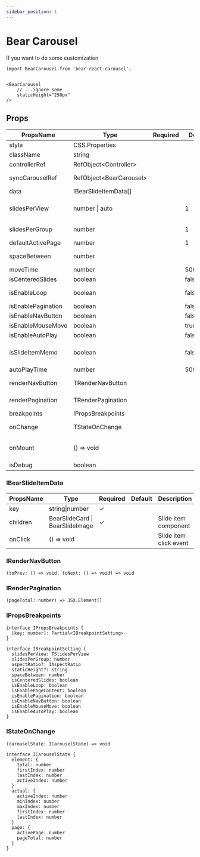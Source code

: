 ```yaml
---
sidebar_position: 1
---
```


# Bear Carousel
If you want to do some customization

```tsx
import BearCarousel from 'bear-react-carousel';


<BearCarousel
    // ...ignore some 
    staticHeight="250px"
/>
```


## Props

| PropsName              | Type                      | Required | Default   | Description                                       |
|----------------------- | ------------------------  | -------- | --------  | -------------------------------------             |
| style                  | CSS.Properties            |          |           |                                                   |
| className              | string                    |          |           |                                                   |
| controllerRef          | RefObject<Controller\>   |          |           | Control carousel                                  |
| syncCarouselRef        | RefObject<BearCarousel\> |          |           | Auto sync control bear-react-carousel             |
| data                   | IBearSlideItemData[]      |          |           | Slide item data                                   |
| slidesPerView          | number \| auto            |          | 1         | The number of items displayed in the container    |
| slidesPerGroup         | number                    |          | 1         | Show several items on one page                    |
| defaultActivePage      | number                    |          | 1         | Default slide to page                             |
| spaceBetween           | number                    |          |           | distance between items                            |
| moveTime               | number                    |          | 500(ms)   | Slide moving time                                 |
| isCenteredSlides       | boolean                   |          | false     | Center display mode                               |
| isEnableLoop           | boolean                   |          | false     | Repeat display loop mode                          |
| isEnablePagination     | boolean                   |          | false     | Show pagination                                   |
| isEnableNavButton      | boolean                   |          | false     | Show nav button                                   |
| isEnableMouseMove      | boolean                   |          | true      | Mouse drag switch                                 |
| isEnableAutoPlay       | boolean                   |          | false     | Auto slide item                                   |
| isSlideItemMemo        | boolean                   |          | false     | data cache mode (useMemo) cache default is key    |
| autoPlayTime           | number                    |          | 5000(ms)  | Auto slide item time                              |
| renderNavButton        | TRenderNavButton          |          |           | Custom render nav button                          |
| renderPagination       | TRenderPagination         |          |           | Custom render pagination                          |
| breakpoints            | IPropsBreakpoints         |          |           | RWD breakpoints                                   |
| onChange               | TStateOnChange            |          |           | Carousel state change event                       |
| onMount                | () => void                |          |           | Carousel componentDidMount event                  |
| isDebug                | boolean                   |          |           | Visible debug info                                |


### IBearSlideItemData


| PropsName              | Type                            | Required | Default | Description                                       |
|----------------------- | -----------------------------   | -------- | ------- | -------------------------------------             |
| key                    | string\|number                  |    ✓     |         |                                                   |
| children               | BearSlideCard \| BearSlideImage |    ✓     |         | Slide item component                              |
| onClick                | () => void                      |          |         | Slide item click event                            |


### IRenderNavButton

```
(toPrev: () => void, toNext: () => void) => void
```

### IRenderPagination
```
(pageTotal: number) => JSX.Element[]
```

### IPropsBreakpoints

```
interface IPropsBreakpoints {
  [key: number]: Partial<IBreakpointSetting>
}

interface IBreakpointSetting {
  slidesPerView: TSlidesPerView
  slidesPerGroup: number
  aspectRatio?: IAspectRatio
  staticHeight?: string
  spaceBetween: number
  isCenteredSlides: boolean
  isEnableLoop: boolean
  isEnablePageContent: boolean
  isEnablePagination: boolean
  isEnableNavButton: boolean
  isEnableMouseMove: boolean
  isEnableAutoPlay: boolean
}
```

### IStateOnChange

```
(carouselState: ICarouselState) => void

interface ICarouselState {
  element: {
    total: number
    firstIndex: number
    lastIndex: number
    activeIndex: number
  }
  actual: {
    activeIndex: number
    minIndex: number
    maxIndex: number
    firstIndex: number
    lastIndex: number
  }
  page: {
    activePage: number
    pageTotal: number
  }
}
```

